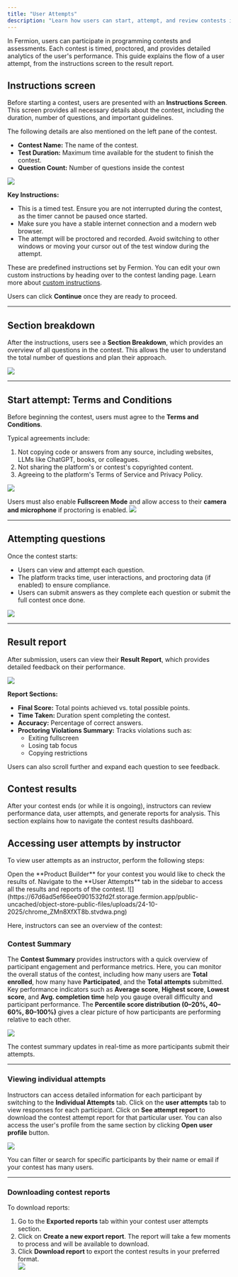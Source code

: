 ```yaml
---
title: "User Attempts"
description: "Learn how users can start, attempt, and review contests in Fermion."
---
```



In Fermion, users can participate in programming contests and assessments. Each contest is timed, proctored, and provides detailed analytics of the user's performance. This guide explains the flow of a user attempt, from the instructions screen to the result report.


## Instructions screen

Before starting a contest, users are presented with an **Instructions Screen**. This screen provides all necessary details about the contest, including the duration, number of questions, and important guidelines.  

The following details are also mentioned on the left pane of the contest.

- **Contest Name:** The name of the contest.  
- **Test Duration:** Maximum time available for the student to finish the contest.
- **Question Count:** Number of questions inside the contest

![](https://67d6ad5ef66ee0901532fd2f.storage.fermion.app/public-uncached/object-store-public-files/uploads/24-10-2025/chrome_yXIcg6Qq6G.iwqghq.png)

**Key Instructions:**

- This is a timed test. Ensure you are not interrupted during the contest, as the timer cannot be paused once started.  
- Make sure you have a stable internet connection and a modern web browser.  
- The attempt will be proctored and recorded. Avoid switching to other windows or moving your cursor out of the test window during the attempt.  

These are predefined instructions set by Fermion. You can edit your own custom instructions by heading over to the contest landing page. Learn more about [custom instructions](/contests/set-up-contest#steps-to-set-up-a-contest).

Users can click **Continue** once they are ready to proceed.



---

## Section breakdown

After the instructions, users see a **Section Breakdown**, which provides an overview of all questions in the contest. This allows the user to understand the total number of questions and plan their approach.  

![](https://67d6ad5ef66ee0901532fd2f.storage.fermion.app/public-uncached/object-store-public-files/uploads/24-10-2025/chrome_ojoSmwcnJB.wwfkyj.png)  

---

## Start attempt: Terms and Conditions

Before beginning the contest, users must agree to the **Terms and Conditions**.  

Typical agreements include:

1. Not copying code or answers from any source, including websites, LLMs like ChatGPT, books, or colleagues.  
2. Not sharing the platform's or contest's copyrighted content.  
3. Agreeing to the platform's Terms of Service and Privacy Policy.  

![](https://67d6ad5ef66ee0901532fd2f.storage.fermion.app/public-uncached/object-store-public-files/uploads/24-10-2025/chrome_eDGUAAkSF9.soegbs.png)

Users must also enable **Fullscreen Mode** and allow access to their **camera and microphone** if proctoring is enabled.
![](https://67d6ad5ef66ee0901532fd2f.storage.fermion.app/public-uncached/object-store-public-files/uploads/24-10-2025/chrome_8mYenMevTs.yraget.png)

---

## Attempting questions

Once the contest starts:

- Users can view and attempt each question.  
- The platform tracks time, user interactions, and proctoring data (if enabled) to ensure compliance.  
- Users can submit answers as they complete each question or submit the full contest once done. 

![](https://67d6ad5ef66ee0901532fd2f.storage.fermion.app/public-uncached/object-store-public-files/uploads/24-10-2025/chrome_kqkB5TgHHA.jlyyvg.png)

---

## Result report

After submission, users can view their **Result Report**, which provides detailed feedback on their performance. 

![](https://67d6ad5ef66ee0901532fd2f.storage.fermion.app/public-uncached/object-store-public-files/uploads/24-10-2025/chrome_ZZyWdsCCJP.qszbpz.png)

**Report Sections:**

- **Final Score:** Total points achieved vs. total possible points.  
- **Time Taken:** Duration spent completing the contest.  
- **Accuracy:** Percentage of correct answers.  
- **Proctoring Violations Summary:** Tracks violations such as:  
  - Exiting fullscreen  
  - Losing tab focus  
  - Copying restrictions  


Users can also scroll further and expand each question to see feedback.

## Contest results

After your contest ends (or while it is ongoing), instructors can review performance data, user attempts, and generate reports for analysis. This section explains how to navigate the contest results dashboard.


## Accessing user attempts by instructor

To view user attempts as an instructor, perform the following steps:

<Steps>

<Step title="Open the product builder">
Open the **Product Builder** for your contest you would like to check the results of.
</Step>

<Step title="Click on User attempts tab">
Navigate to the **User Attempts** tab in the sidebar to access all the results and reports of the contest.
![](https://67d6ad5ef66ee0901532fd2f.storage.fermion.app/public-uncached/object-store-public-files/uploads/24-10-2025/chrome_ZMn8XfXT8b.stvdwa.png)
</Step>

</Steps>

Here, instructors can see an overview of the contest:

### Contest Summary

The **Contest Summary** provides instructors with a quick overview of participant engagement and performance metrics. 
Here, you can monitor the overall status of the contest, including how many users are **Total enrolled**, how many have 
**Participated**, and the **Total attempts** submitted. Key performance indicators such as **Average score**, **Highest score**, **Lowest score**, and **Avg. completion time** 
help you gauge overall difficulty and participant performance. The **Percentile score distribution (0–20%, 40–60%, 80–100%)** 
gives a clear picture of how participants are performing relative to each other. 

![](https://67d6ad5ef66ee0901532fd2f.storage.fermion.app/public-uncached/object-store-public-files/uploads/24-10-2025/chrome_IDeLu8ruFn.zgusgm.png)

<Tip>
The contest summary updates in real-time as more participants submit their attempts.
</Tip>

---

### Viewing individual attempts

Instructors can access detailed information for each participant by switching to the **Individual Attempts** tab. Click on the **user attempts** tab to view responses for each participant.
Click on **See attempt report** to download the contest attempt report for that particular user. You can also access the user's profile from the same section by clicking **Open user profile** button.

![](https://67d6ad5ef66ee0901532fd2f.storage.fermion.app/public-uncached/object-store-public-files/uploads/24-10-2025/chrome_oiQu2hKbCk.cbkrrg.png)

<Note>
You can filter or search for specific participants by their name or email if your contest has many users.
</Note>

---

### Downloading contest reports

To download reports:

1. Go to the **Exported reports** tab within your contest user attempts section.
2. Click on **Create a new export report**. The report will take a few moments to process and will be available to download.
3. Click **Download report** to export the contest results in your preferred format.  
![](https://67d6ad5ef66ee0901532fd2f.storage.fermion.app/public-uncached/object-store-public-files/uploads/24-10-2025/chrome_TM7UBDTmBo.rktojx.png)